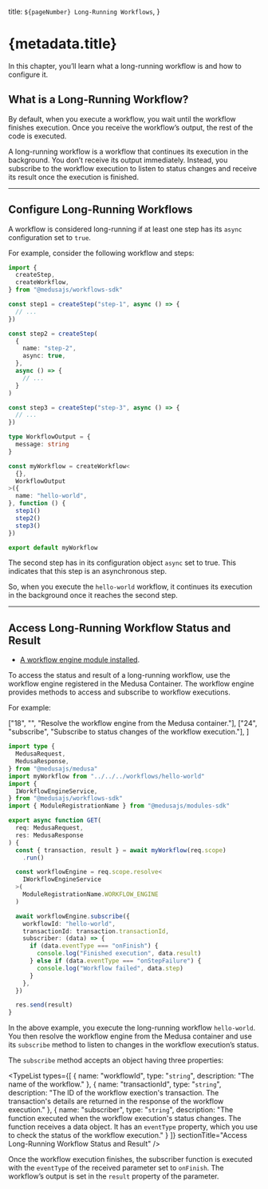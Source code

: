 
  title: `${pageNumber} Long-Running Workflows`,
}

# {metadata.title}

In this chapter, you’ll learn what a long-running workflow is and how to configure it.

## What is a Long-Running Workflow?

By default, when you execute a workflow, you wait until the workflow finishes execution. Once you receive the workflow’s output, the rest of the code is executed.

A long-running workflow is a workflow that continues its execution in the background. You don’t receive its output immediately. Instead, you subscribe to the workflow execution to listen to status changes and receive its result once the execution is finished.

---

## Configure Long-Running Workflows

A workflow is considered long-running if at least one step has its `async` configuration set to `true`.

For example, consider the following workflow and steps:

```ts title="src/workflows/hello-world.ts" highlights={[["13"]]}
import { 
  createStep,  
  createWorkflow,
} from "@medusajs/workflows-sdk"

const step1 = createStep("step-1", async () => {
  // ...
})

const step2 = createStep(
  {
    name: "step-2",
    async: true,
  },
  async () => {
    // ...
  }
)

const step3 = createStep("step-3", async () => {
  // ...
})

type WorkflowOutput = {
  message: string
}

const myWorkflow = createWorkflow<
  {},
  WorkflowOutput
>({
  name: "hello-world",
}, function () {
  step1()
  step2()
  step3()
})

export default myWorkflow

```

The second step has in its configuration object `async` set to true. This indicates that this step is an asynchronous step.

So, when you execute the `hello-world` workflow, it continues its execution in the background once it reaches the second step.

---

## Access Long-Running Workflow Status and Result

<Note type="check">

- [A workflow engine module installed](!resources!/architectural-modules/workflow-engine/in-memory).

</Note>

To access the status and result of a long-running workflow, use the workflow engine registered in the Medusa Container. The workflow engine provides methods to access and subscribe to workflow executions.

For example:

  ["18", "", "Resolve the workflow engine from the Medusa container."],
  ["24", "subscribe", "Subscribe to status changes of the workflow execution."],
]

```ts title="src/api/store/workflows/route.ts" highlights={highlights}
import type {
  MedusaRequest,
  MedusaResponse,
} from "@medusajs/medusa"
import myWorkflow from "../../../workflows/hello-world"
import { 
  IWorkflowEngineService,
} from "@medusajs/workflows-sdk"
import { ModuleRegistrationName } from "@medusajs/modules-sdk"

export async function GET(
  req: MedusaRequest,
  res: MedusaResponse
) {
  const { transaction, result } = await myWorkflow(req.scope)
    .run()

  const workflowEngine = req.scope.resolve<
    IWorkflowEngineService
  >(
    ModuleRegistrationName.WORKFLOW_ENGINE
  )

  await workflowEngine.subscribe({
    workflowId: "hello-world",
    transactionId: transaction.transactionId,
    subscriber: (data) => {
      if (data.eventType === "onFinish") {
        console.log("Finished execution", data.result)
      } else if (data.eventType === "onStepFailure") {
        console.log("Workflow failed", data.step)
      }
    },
  })

  res.send(result)
}
```

In the above example, you execute the long-running workflow `hello-world`. You then resolve the workflow engine from the Medusa container and use its `subscribe` method to listen to changes in the workflow execution’s status.

The `subscribe` method accepts an object having three properties:

<TypeList
  types={[
    {
      name: "workflowId",
      type: "`string`",
      description: "The name of the workflow."
    },
    {
      name: "transactionId",
      type: "`string`",
      description: "The ID of the workflow exection's transaction. The transaction's details are returned in the response of the workflow execution."
    },
    {
      name: "subscriber",
      type: "`string`",
      description: "The function executed when the workflow execution's status changes.  The function receives a data object. It has an `eventType` property, which you use to check the status of the workflow execution."
    }
  ]}
  sectionTitle="Access Long-Running Workflow Status and Result"
/>

Once the workflow execution finishes, the subscriber function is executed with the `eventType` of the received parameter set to `onFinish`. The workflow’s output is set in the `result` property of the parameter.

